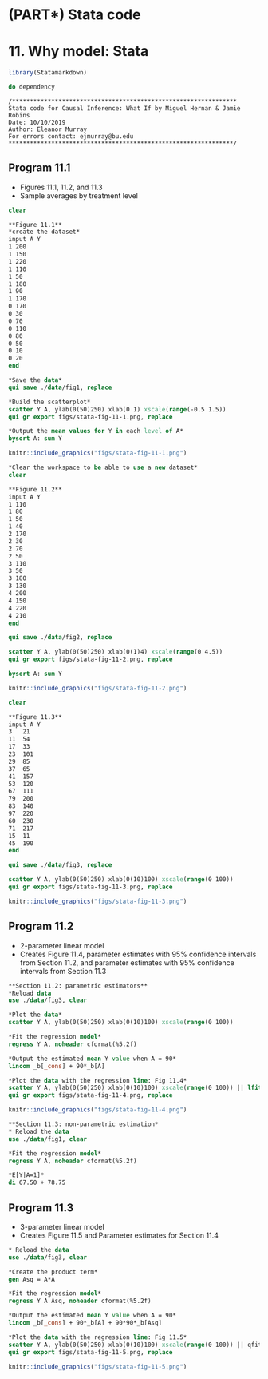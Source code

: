 # (PART\*) Stata code{-}

# 11. Why model: Stata{-}

```r
library(Statamarkdown)
```

```stata
do dependency
```

```
/***************************************************************
Stata code for Causal Inference: What If by Miguel Hernan & Jamie Robins
Date: 10/10/2019
Author: Eleanor Murray 
For errors contact: ejmurray@bu.edu
***************************************************************/
```

## Program 11.1

- Figures 11.1, 11.2, and 11.3
- Sample averages by treatment level

```stata
clear

**Figure 11.1**
*create the dataset*
input A Y
1 200
1 150
1 220
1 110
1 50
1 180
1 90
1 170
0 170
0 30
0 70
0 110
0 80
0 50
0 10
0 20
end

*Save the data*
qui save ./data/fig1, replace

*Build the scatterplot*
scatter Y A, ylab(0(50)250) xlab(0 1) xscale(range(-0.5 1.5))
qui gr export figs/stata-fig-11-1.png, replace

*Output the mean values for Y in each level of A*
bysort A: sum Y
```

```r
knitr::include_graphics("figs/stata-fig-11-1.png")
```

```stata
*Clear the workspace to be able to use a new dataset*
clear

**Figure 11.2**
input A Y
1 110
1 80
1 50
1 40
2 170
2 30
2 70
2 50
3 110
3 50
3 180
3 130
4 200
4 150
4 220
4 210
end

qui save ./data/fig2, replace

scatter Y A, ylab(0(50)250) xlab(0(1)4) xscale(range(0 4.5))
qui gr export figs/stata-fig-11-2.png, replace

bysort A: sum Y
```

```r
knitr::include_graphics("figs/stata-fig-11-2.png")
```

```stata
clear

**Figure 11.3**
input A Y
3   21	
11	54
17	33
23	101
29	85
37	65
41	157
53	120
67	111
79	200
83	140
97	220
60	230
71	217
15	11
45  190
end

qui save ./data/fig3, replace

scatter Y A, ylab(0(50)250) xlab(0(10)100) xscale(range(0 100))
qui gr export figs/stata-fig-11-3.png, replace
```

```r
knitr::include_graphics("figs/stata-fig-11-3.png")
```

## Program 11.2

- 2-parameter linear model
- Creates Figure 11.4, parameter estimates with 95% confidence intervals from Section 11.2, and parameter estimates with 95% confidence intervals from Section 11.3

```stata
**Section 11.2: parametric estimators**
*Reload data
use ./data/fig3, clear

*Plot the data*
scatter Y A, ylab(0(50)250) xlab(0(10)100) xscale(range(0 100))

*Fit the regression model*
regress Y A, noheader cformat(%5.2f)

*Output the estimated mean Y value when A = 90*
lincom _b[_cons] + 90*_b[A]

*Plot the data with the regression line: Fig 11.4*
scatter Y A, ylab(0(50)250) xlab(0(10)100) xscale(range(0 100)) || lfit Y A
qui gr export figs/stata-fig-11-4.png, replace
```

```r
knitr::include_graphics("figs/stata-fig-11-4.png")
```

```stata
**Section 11.3: non-parametric estimation*
* Reload the data
use ./data/fig1, clear

*Fit the regression model*
regress Y A, noheader cformat(%5.2f)

*E[Y|A=1]*
di 67.50 + 78.75
```

## Program 11.3

- 3-parameter linear model
- Creates Figure 11.5 and Parameter estimates for Section 11.4

```stata
* Reload the data
use ./data/fig3, clear

*Create the product term*
gen Asq = A*A

*Fit the regression model*
regress Y A Asq, noheader cformat(%5.2f)

*Output the estimated mean Y value when A = 90*
lincom _b[_cons] + 90*_b[A] + 90*90*_b[Asq]

*Plot the data with the regression line: Fig 11.5*
scatter Y A, ylab(0(50)250) xlab(0(10)100) xscale(range(0 100)) || qfit Y A
qui gr export figs/stata-fig-11-5.png, replace
```

```r
knitr::include_graphics("figs/stata-fig-11-5.png")
```
